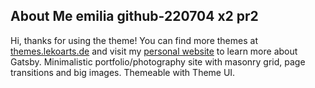 ## About Me emilia github-220704 x2 pr2
Hi, thanks for using the theme! You can find more themes at [themes.lekoarts.de](https://themes.lekoarts.de) and visit my [personal website](https://www.lekoarts.de) to learn more about Gatsby. Minimalistic portfolio/photography site with masonry grid, page transitions and big images. Themeable with Theme UI.
